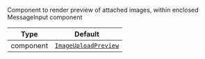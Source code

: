 Component to render preview of attached images, within enclosed MessageInput component

| Type      | Default                                                                    |
| --------- | -------------------------------------------------------------------------- |
| component | [`ImageUploadPreview`](../../../../ui-components/image_upload_preview.mdx) |
